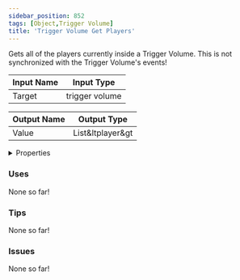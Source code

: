 ```yaml
---
sidebar_position: 852
tags: [Object,Trigger Volume]
title: 'Trigger Volume Get Players'
---
```


Gets all of the players currently inside a Trigger Volume. This is not synchronized with the Trigger Volume's events!



<DocusaurusSvg />

| Input Name | Input Type |
|-----------|-----------|
| Target | trigger volume |

| Output Name | Output Type |
|-----------|-----------|
| Value | List&ltplayer&gt |


<details>
  <summary>Properties</summary>
  <div>
    <div>
    <table>
      <thead>
        <tr>
          <th>Is beta required?</th>
          <th>No</th>
        </tr>
        <tr>
          <th>Is this chip a trolling risk?</th>
          <th>No</th>
        </tr>
        <tr>
          <th>Is this chip a role assignment risk?</th>
          <th>No</th>
        </tr>
        <tr>
          <th>Chip UUID</th>
          <th>4c23af85-e05c-4be7-a708-c2f0cc67ebec</th>
        </tr>
        <tr>
          <th>Room availability</th>
          <th>Available everywhere</th>
        </tr>
      </thead>
    </table>
    </div>
  </div>
</details>

### Uses

None so far!

### Tips

None so far!

### Issues

None so far!